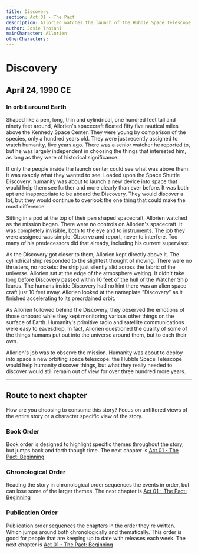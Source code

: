 ```yaml
---
title: Discovery
section: Act 01 - The Pact
description: Allorien watches the launch of the Hubble Space Telescope and wishes it really could be used to discover what humanity needed to see.
author: Josie Troiani
mainCharacter: Allorien
otherCharacters:
---
```


# Discovery

## April 24, 1990 CE

### In orbit around Earth

Shaped like a pen, long, thin and cylindrical, one hundred feet tall and ninety feet around, Allorien's spacecraft floated fifty five nautical miles above the Kennedy Space Center. They were young by comparison of the species, only a hundred years old. They were just recently assigned to watch humanity, five years ago. There was a senior watcher he reported to, but he was largely independent in choosing the things that interested him, as long as they were of historical significance.

If only the people inside the launch center could see what was above them: it was exactly what they wanted to see. Loaded upon the Space Shuttle Discovery, humanity was about to launch a new device into space that would help them see further and more clearly than ever before. It was both apt and inappropriate to be aboard the Discovery. They would discover a lot, but they would continue to overlook the one thing that could make the most difference.

Sitting in a pod at the top of their pen shaped spacecraft, Allorien watched as the mission began. There were no controls on Allorien's spacecraft. It was completely invisible, both to the eye and to instruments. The job they were assigned was simple. Observe and report, never to interfere. Too many of his predecessors did that already, including his current supervisor.

As the Discovery got closer to them, Allorien kept directly above it. The cylindrical ship responded to the slightest thought of moving. There were no thrusters, no rockets: the ship just silently slid across the fabric of the universe. Allorien sat at the edge of the atmosphere waiting. It didn't take long before Discovery passed within 10 feet of the hull of the Watcher Ship Icarus. The humans inside Discovery had no hint there was an alien space craft just 10 feet away. Allorien looked at the nameplate "Discovery" as it finished accelerating to its preordained orbit.

As Allorien followed behind the Discovery, they observed the emotions of those onboard while they kept monitoring various other things on the surface of Earth. Humanity's primitive radio and satellite communications were easy to eavesdrop. In fact, Allorien questioned the quality of some of the things humans put out into the universe around them, but to each their own.

Allorien's job was to observe the mission. Humanity was about to deploy into space a new orbiting space telescope: the Hubble Space Telescope would help humanity discover things, but what they really needed to discover would still remain out of view for over three hundred more years.

---

## Route to next chapter

How are you choosing to consume this story?
Focus on unfiltered views of the entire story or a character specific view of the story.

### Book Order

Book order is designed to highlight specific themes throughout the story, but jumps back and forth though time.
<Callout type="info" emoji="️📖">
    The next chapter is [Act 01 - The Pact: Beginning](./beginning.mdx)
</Callout>

### Chronological Order

Reading the story in chronological order sequences the events in order, but can lose some of the larger themes.
<Callout type="info" emoji="️🕰️">
    The next chapter is [Act 01 - The Pact: Beginning](./beginning.mdx)
</Callout>

### Publication Order

Publication order sequences the chapters in the order they're written. Which jumps around both chronologically and thematically. This order is good for people that are keeping up to date with releases each week.
<Callout type="info" emoji="️✍️">
    The next chapter is [Act 01 - The Pact: Beginning](./beginning.mdx)
</Callout>
